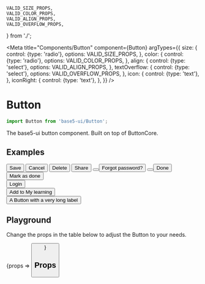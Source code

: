 
	VALID_SIZE_PROPS,
	VALID_COLOR_PROPS,
	VALID_ALIGN_PROPS,
	VALID_OVERFLOW_PROPS,
} from './';

<Meta
	title="Components/Button"
	component={Button}
	argTypes={{
		size: {
			control: {type: 'radio'},
			options: VALID_SIZE_PROPS,
		},
		color: {
			control: {type: 'radio'},
			options: VALID_COLOR_PROPS,
		},
		align: {
			control: {type: 'select'},
			options: VALID_ALIGN_PROPS,
		},
		textOverflow: {
			control: {type: 'select'},
			options: VALID_OVERFLOW_PROPS,
		},
		icon: {
			control: {type: 'text'},
		},
		iconRight: {
			control: {type: 'text'},
		},
	}}
/>

# Button

```js
import Button from 'base5-ui/Button';
```

The base5-ui button component. Built on top of ButtonCore.

## Examples

<Canvas>
	<Story name="Examples">
		<InlineList spacing="s">
			<Button color="primary" icon="ok">
				Save
			</Button>
			<Button>Cancel</Button>
			<Button size="medium" color="important">
				Delete
			</Button>
			<Button size="medium" icon="send">
				Share
			</Button>
			<Button icon="tools" size="medium" color="shaded" />
			<Button size="small" color="transparent">
				Forgot password?
			</Button>
			<Button round icon="plus" color="important" />
			<Button isActive size="medium">
				Done
			</Button>
			<Button isDisabled size="medium">
				Mark as done
			</Button>
		</InlineList>
		<br />
		<Button fullWidth color="primary" icon="ok">
			Login
		</Button>
		<br />
		<Button fullWidth align="left" size="large" color="shaded" icon="plus">
			Add to My learning
		</Button>
		<br />
		<Box width={285}>
			<Button textOverflow="ellipsis" iconRight="chevron">
				A Button with a very long label
			</Button>
		</Box>
	</Story>
</Canvas>

## Playground

Change the props in the table below to adjust the Button to your needs.

<Canvas>
	<Story
		name="Playground"
		args={{children: 'Default button', size: 'default', icon: 'ok'}}
	>
		{props => <Button {...props} />}
	</Story>
</Canvas>

## Props

<ArgsTable story="Playground" />
